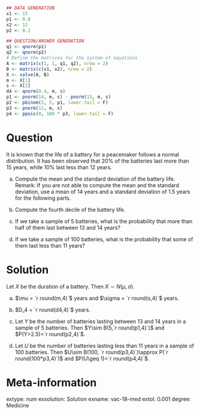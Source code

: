 
```r
## DATA GENERATION
x1 <- 15
p1 <- 0.8
x2 <- 12
p2 <- 0.1

## QUESTION/ANSWER GENERATION
q1 <- qnorm(p1)
q2 <- qnorm(p2)
# Define the matrices for the system of equations
A <- matrix(c(1, 1, q1, q2), nrow = 2)
B <- matrix(c(x1, x2), nrow = 2)
X <- solve(A, B)
m <- X[1]
s <- X[2]
d4 <- qnorm(0.4, m, s)
p1 <- pnorm(14, m, s) - pnorm(13, m, s)
p2 <- pbinom(3, 5, p1, lower.tail = F)
p3 <- pnorm(11, m, s)
p4 <- ppois(0, 100 * p3, lower.tail = F)
```

Question
========
It is known that the life of a battery for a peacemaker follows a normal distribution. It has been observed that 20% of the batteries last more than 15 years, while 10% last less than 12 years. 


a. Compute the mean and the standard deviation of the battery life.  
Remark: If you are not able to compute the mean and the standard deviation, use a mean of 14 years and a standard deviation of 1.5 years for the following parts.

a. Compute the fourth decile of the battery life.

a. If we take a sample of 5 batteries, what is the probability that more than half of them last between 13 and 14 years?

a. If we take a sample of 100 batteries, what is the probability that some of them last less than 11 years?

Solution
========
Let $X$ be the duration of a battery. Then $X\sim N(\mu,\sigma)$.

a. $\mu = `r round(m,4)`$ years and $\sigma = `r round(s,4)`$ years.

a. $D_4 = `r round(d4,4)`$ years.

a. Let $Y$ be the number of batteries lasting between 13 and 14 years in a sample of 5 batteries. Then $Y\sim B(5,`r round(p1,4)`)$ and $P(Y>2.5)=`r round(p2,4)`$.

a. Let $U$ be the number of batteries lasting less than 11 years in a sample of 100 batteries. Then $U\sim B(100, `r round(p3,4)`)\approx P(`r round(100*p3,4)`)$ and $P(U\geq 1)=`r round(p4,4)`$.


Meta-information 
================
extype: num
exsolution: Solution
exname: vac-18-med
extol: 0.001
degree: Medicine
 
  
